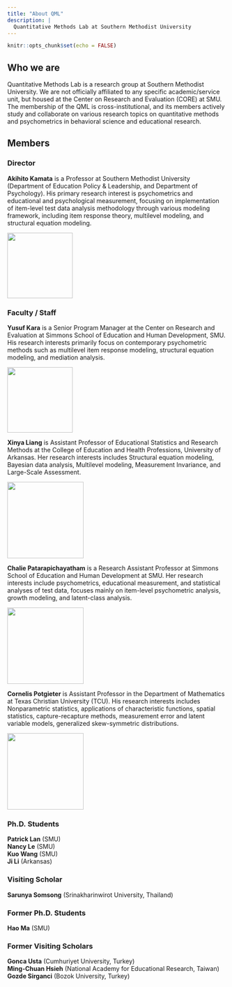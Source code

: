 ```yaml
---
title: "About QML"
description: |
  Quantitative Methods Lab at Southern Methodist University
---
```


```r
knitr::opts_chunk$set(echo = FALSE)
```

## Who we are
Quantitative Methods Lab is a research group at Southern Methodist University. We are not officially affiliated to any specific academic/service unit, but housed at the Center on Research and Evaluation (CORE) at SMU. The membership of the QML is cross-institutional, and its members actively study and collaborate on various research topics on quantitative methods and psychometrics in behavioral science and educational research. 

## Members
### Director
**Akihito Kamata** is a Professor at Southern Methodist University (Department of Education Policy & Leadership, and Department of Psychology). His primary research interest is psychometrics and educational and psychological measurement, focusing on implementation of item-level test data analysis methodology through various modeling framework, including item response theory, multilevel modeling, and structural equation modeling.  

<aside>
![](https://www.smu.edu/-/media/Site/Simmons/Research/CORE/Team/25985D_095_Kamata-2.jpg?h=208&la=en&w=208&hash=8BAE4AAE98C979C25E377B0F76C503C2){width=150}
</aside>

### Faculty / Staff
**Yusuf Kara** is a Senior Program Manager at the Center on Research and Evaluation at Simmons School of Education and Human Development, SMU. His research interests primarily focus on contemporary psychometric methods such as multilevel item response modeling, structural equation modeling, and mediation analysis.  

<aside>
![](https://www.smu.edu/simmons/Research/CORE/~/media/Site/Simmons/Research/CORE/Team/YKara_416x416){width=150}
</aside>

**Xinya Liang** is Assistant Professor of Educational Statistics and Research Methods at the College of Education and Health Professions, University of Arkansas. Her research interests includes Structural equation modeling, Bayesian data analysis, Multilevel modeling, Measurement Invariance, and Large-Scale Assessment. 

<aside>
![](https://campusdata.uark.edu/resources/images/FacultyStaffProfile/xl014.jpg){height=175}
</aside>

**Chalie Patarapichayatham** is a Research Assistant Professor at Simmons School of Education and Human Development at SMU. Her research interests include psychometrics, educational measurement, and statistical analyses of test data, focuses mainly on item-level psychometric analysis, growth modeling, and latent-class analysis. 

<aside>
![](https://www.smu.edu/-/media/Site/Simmons/AboutUs/Directory/EducationPolicyLeadership/Chalie-Patarapichayatham.jpg?h=375&la=en&w=250&hash=628B3D31525F897AD6F9DFC9E0F7EC11){height=175}
</aside>

**Cornelis Potgieter** is Assistant Professor in the Department of Mathematics at Texas Christian University (TCU). His research interests includes Nonparametric statistics, applications of characteristic functions, spatial statistics, capture-recapture methods, measurement error and latent variable models, generalized skew-symmetric distributions.  

<aside>
![](https://www.smu.edu/-/media/Site/Dedman/Departments/Statistics/NelisPotgieter2.JPG?h=180&la=en&w=120&hash=CAF595AB7018B78418FD3E6C922716E7){height=175}
</aside>

### Ph.D. Students
**Patrick Lan** (SMU)  
**Nancy Le** (SMU)  
**Kuo Wang** (SMU)  
**Ji Li** (Arkansas)  

### Visiting Scholar
**Sarunya Somsong** (Srinakharinwirot University, Thailand)

### Former Ph.D. Students
**Hao Ma** (SMU)  

### Former Visiting Scholars
**Gonca Usta** (Cumhuriyet University, Turkey)  
**Ming-Chuan Hsieh** (National Academy for Educational Research, Taiwan)  
**Gozde Sirganci** (Bozok University, Turkey)